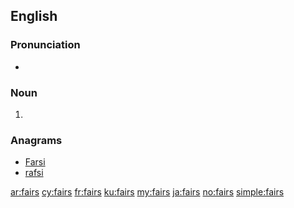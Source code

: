 ==English==

===Pronunciation===
* {{homophones|lang=en|fares}}

===Noun===
{{head|en|plural}}

# {{plural of|fair|lang=en}}

===Anagrams===
* [[Farsi#English|Farsi]]
* [[rafsi#English|rafsi]]

[[ar:fairs]]
[[cy:fairs]]
[[fr:fairs]]
[[ku:fairs]]
[[my:fairs]]
[[ja:fairs]]
[[no:fairs]]
[[simple:fairs]]